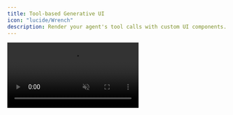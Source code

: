 ```yaml
---
title: Tool-based Generative UI
icon: "lucide/Wrench"
description: Render your agent's tool calls with custom UI components.
---
```


<video src="https://cdn.copilotkit.ai/docs/copilotkit/images/coagents/tool-based-gen-ui.mp4" className="rounded-lg shadow-xl" loop playsInline controls autoPlay muted />
<Callout>
  This video demonstrates the [implementation](#implementation) section applied to out [coagents starter project](https://github.com/CopilotKit/CopilotKit/tree/main/examples/coagents-starter).
</Callout>

## What is this?

Tools are a way for the LLM to call predefined, typically, deterministic functions. CopilotKit allows you to render these tools in the UI
as a custom component, which we call **Generative UI**.

## When should I use this?

Rendering tools in the UI is useful when you want to provide the user with feedback about what your agent is doing, specifically
when your agent is calling tools. CopilotKit allows you to fully customize how these tools are rendered in the chat.

## Implementation

<Steps>
<Step>
### Run and connect your agent
<RunAndConnectAgentSnippet />
</Step>
<Step>
### Give your agent a tool to call

<Tabs groupId="language" items={['Python', 'TypeScript']} default="Python">
    <Tab value="Python">
        ```python title="agent/sample_agent/agent.py"
        from langchain_openai import ChatOpenAI
        from langchain.tools import tool
        # ...

        # [!code highlight:7]
        @tool
        def get_weather(location: str):
            """
            Get the weather for a given location.
            """
            return f"The weather for {location} is 70 degrees."

        # ...

        async def chat_node(state: AgentState, config: RunnableConfig):
            model = ChatOpenAI(model="gpt-4o")
            model_with_tools = model.bind_tools([get_weather]) # [!code highlight]

            response = await model_with_tools.ainvoke([
                SystemMessage(content=f"You are a helpful assistant.")
                *state["messages"],
            ], config)

            # ...
        ```
    </Tab>
    <Tab value="TypeScript">
        ```typescript title="agent-js/src/agent.ts"
        import { ChatOpenAI } from "@langchain/openai";
        import { tool } from "@langchain/core/tools";

        // [!code highlight:13]
        const get_weather = tool(
          (args) => {
            return `The weather for ${args.location} is 70 degrees.`;
          },
          {
            name: "get_weather",
            description: "Get the weather for a given location.",
            schema: z.object({
              location: z.string().describe("The location to get weather for"),
            }),
          }
        );

        async function chat_node(state: AgentState, config: RunnableConfig) {
          const model = new ChatOpenAI({ temperature: 0, model: "gpt-4o" });
          const modelWithTools = model.bindTools([get_weather]); // [!code highlight]

          const response = await modelWithTools.invoke([
            new SystemMessage("You are a helpful assistant."),
            ...state.messages,
          ], config);

          // ...
        }
        ```
    </Tab>
</Tabs>
</Step>
<Step>
### Render the tool call in your frontend
At this point, your agent will be able to call the `get_weather` tool. Now 
we just need to add a `useCopilotAction` hook to render the tool call in
the UI.

<Callout type="info" title="Important">
  In order to render a tool call in the UI, the name of the action must match the name of the tool.
</Callout>

```tsx title="app/page.tsx"
import { useCopilotAction } from "@copilotkit/react-core"; // [!code highlight]
// ...

const YourMainContent = () => {
  // ...
  // [!code highlight:13]
  useCopilotAction({
    name: "get_weather",
    available: "disabled", // Don't allow the agent or UI to call this tool as its only for rendering
    render: ({status, args}) => {
      return (
        <p className="text-gray-500 mt-2">
          {status !== "complete" && "Calling weather API..."}
          {status === "complete" && `Called the weather API for ${args.location}.`}
        </p>
      );
    },
  });
  // ...
}
```

</Step>
<Step>
### Give it a try!

Try asking the agent to get the weather for a location. You should see the custom UI component that we added
render the tool call and display the arguments that were passed to the tool.

</Step>
</Steps>
